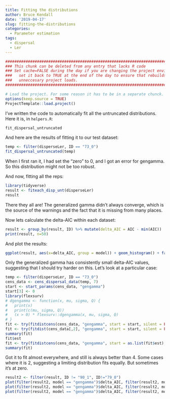 ```yaml
---
title: Fitting the distributions
author: Bruce Kendall
date: '2019-04-17'
slug: fitting-the-distributions
categories:
  - Parameter estimation
tags:
  - dispersal
  - Ler
---
```

```r
#######################################################################################
### This chunk can be deleted from any entry that lacks R code                      ###
### Set cache=FALSE during the day if you are changing the project environment;     ###
###   set it back to TRUE at the end of the day to ensure that rebuilds don't do    ###
###   unneccesary project loads.                                                    ###
#######################################################################################

# Load the project. For some reason it has to be in a separate chunck.
options(keep.source = TRUE) 
ProjectTemplate::load.project() 
```

I've written the code to automatically fit all the untruncated distributions. Here it is, in `helpers.R`:
```r
fit_dispersal_untruncated 
```

And here are the results of fitting it to our test dataset:
```r
temp <- filter(disperseLer, ID == "73_0")
fit_dispersal_untruncated(temp) 
```

When I first ran it, I had set the "zero" to 0, and I got an error for gengamma. So this distribution might not be too robust.


And now, fitting all the reps:
```r
library(tidyverse)
result <- fiteach_disp_unt(disperseLer)
result
```

There they all are! The generalized gamma didn't always converge, which is the source of the warnings and the fact that it is missing from many places.

Now lets calculate the delta-AIC within each dataset:
```r
result <- group_by(result, ID) %>% mutate(delta_AIC = AIC - min(AIC))
print(result, n=50) 
```
And plot the results:
```r
ggplot(result, aes(x=delta_AIC, group = model)) + geom_histogram() + facet_wrap(~model, scales = "free") 
```

Only the generalized gamma has consistently small delta-AIC values, suggesting that I should try harder on this. Let's look at a particular case:
```r
temp <- filter(disperseLer, ID == "73_0")
cens_data <- cens_dispersal_data(temp, 7)
start <- start_params(cens_data, "gengamma")
start[3] <- 0
library(flexsurv)
# dgengamma <- function(x, mu, sigma, Q) {
#   print(x)
#   print(c(mu, sigma, Q))
#   (x > 0) * flexsurv::dgengamma(x, mu, sigma, Q)
# }
fit <- try(fitdistcens(cens_data, "gengamma", start = start, silent = FALSE, lower = c(-Inf, 0, -Inf), optim.method = "L-BFGS-B", control=list(trace=0)))
fit <- try(fitdist(cens_data[,2], "gengamma", start = start, silent = FALSE, lower = c(-Inf, 0, -Inf), optim.method = "L-BFGS-B", control=list(trace=0)))
summary(fit)
fit$est
fit <- try(fitdistcens(cens_data, "gengamma", start = as.list(fit$est), silent = FALSE, lower = c(-Inf, 0, -Inf), optim.method = "L-BFGS-B", control=list(trace=0)))
summary(fit)
```


Got it to fit almost everywhere, and still is always better than 4. Some cases where it is 2, suggesting a limiting distribution fits equally. But sometimes it's at zero.

```r
result2 <- filter(result, ID != "90_1", ID!="79_0")
plot(filter(result2, model == "gengamma")$delta_AIC, filter(result2, model == "weibull")$delta_AIC, xlab = "gengamma delta_AIC", ylab = "weibull delta_AIC")
plot(filter(result2, model == "gengamma")$delta_AIC, filter(result2, model == "gamma")$delta_AIC, xlab = "gengamma delta_AIC", ylab = "gamma delta_AIC")
plot(filter(result2, model == "gengamma")$delta_AIC, filter(result2, model == "lnorm")$delta_AIC, xlab = "gengamma delta_AIC", ylab = "lnorm delta_AIC")
```
